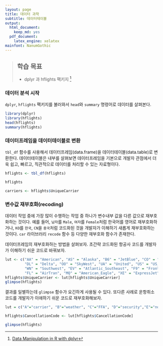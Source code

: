 ```yaml
---
layout: page
title: 데이터 과학
subtitle: 데이터테이블
output:
  html_document: 
    keep_md: yes
  pdf_document:
    latex_engine: xelatex
mainfont: NanumGothic
---
```


> ## 학습 목표 {.objectives}
>
> * dplyr 과 hflights 팩키지 [^data-camp-dplyr]

### 데이터 분석 시작

`dplyr`, `hflights` 팩키지를 불러와서 `head`와 `summary` 명령어로 데이터를 살펴본다.

``` r
library(dplyr)
library(hflights)
head(hflights)
summary(hflights)
```

### 데이터프레임을 데이터테이블로 변환

`tbl_df` 함수를 사용해서 데이터프레임(data.frame)을 데이터테이블(data.table)로 변환한다. 
데이터테이블은 내부를 살펴보면 데이터프레임을 기본으로 개발자 관점에서 더욱 쉽고, 빠르고, 직관적으로
데이터를 처리할 수 있는 자료형이다.

``` r
hflights <- tbl_df(hflights)

hflights

carriers <- hflights$UniqueCarrier
```

### 변수값 재부호화(recoding)

데이터 작업 중에 가장 많이 수행하는 작업 중 하나가 변수내부 값을 다른 값으로 재부호화하는 것이다.
예를 들어, `남자`를 `Male`, `여자`를 `Female`처럼 한국어를 영어로 재부호화하거나,
`KO`를 `한국`, `CN`을 `중국`처럼 코드화된 것을 개발자가 이해하기 새롭게 재부호화하는 것이다.
`car` 라이브러리 `recode` 함수 등 다양한 재부호화 함수가 존재한다. 

데이터프레임의 재부호화하는 방법을 살펴보자. 초간략 코드화된 항공사 코드를 개발자가 이해하기 쉬운
코드로 바꿔보자.

``` r
lut <- c("AA" = "American", "AS" = "Alaska", "B6" = "JetBlue", "CO" = "Continental", 
         "DL" = "Delta", "OO" = "SkyWest", "UA" = "United", "US" = "US_Airways", 
         "WN" = "Southwest", "EV" = "Atlantic_Southeast", "F9" = "Frontier", 
         "FL" = "AirTran", "MQ" = "American_Eagle", "XE" = "ExpressJet", "YV" = "Mesa")
hflights$UniqueCarrier <- lut[hflights$UniqueCarrier]         
glimpse(hflights)
```

결과를 일별하는데 `glimpse` 함수가 요긴하게 사용될 수 있다.
또다른 사례로 운항취소 코드를 개발자가 이애하기 쉬운 코드로 재부호화해보자.

``` r
lut = c("A"="carrier", "B"="weather", "C"="FFA", "D"="security","E"="not cancelled")

hflights$CancellationCode <- lut[hflights$CancellationCode]

glimpse(hflights)
```


[^data-camp-dplyr]: [Data Manipulation in R with dplyr](https://www.datacamp.com/courses/dplyr-data-manipulation-r-tutorial)
